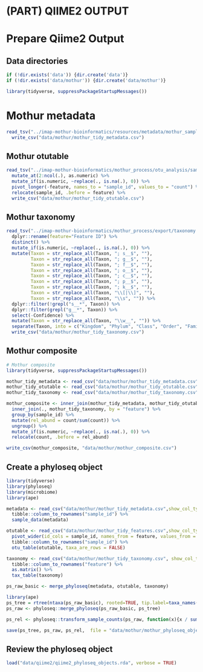 # (PART) QIIME2 OUTPUT {-}
# Prepare Qiime2 Output

## Data directories
```r
if (!dir.exists('data')) {dir.create('data')}
if (!dir.exists('data/mothur')) {dir.create('data/mothur')}

library(tidyverse, suppressPackageStartupMessages())

```

# Mothur  metadata
```r
read_tsv("../imap-mothur-bioinformatics/resources/metadata/mothur_sample_metadata.tsv", show_col_types = FALSE) %>% 
  write_csv("data/mothur/mothur_tidy_metadata.csv")
```


## Mothur  otutable
```r
read_tsv("../imap-mothur-bioinformatics/mothur_process/otu_analysis/sample.final.shared", skip = 0, show_col_types = FALSE) %>%
  mutate_at(2:ncol(.), as.numeric) %>% 
  mutate_if(is.numeric, ~replace(., is.na(.), 0)) %>% 
  pivot_longer(-feature, names_to = "sample_id", values_to = "count") %>% 
  relocate(sample_id, .before = feature) %>% 
  write_csv("data/mothur/mothur_tidy_otutable.csv")
```


## Mothur taxonomy
```r
read_tsv("../imap-mothur-bioinformatics/mothur_process/export/taxonomy.tsv", show_col_types=FALSE) %>% 
  dplyr::rename(feature="Feature ID") %>% 
  distinct() %>%
  mutate_if(is.numeric, ~replace(., is.na(.), 0)) %>%
  mutate(Taxon = str_replace_all(Taxon, "; s__$", ""),
         Taxon = str_replace_all(Taxon, "; g__$", ""),
         Taxon = str_replace_all(Taxon, "; f__$", ""),
         Taxon = str_replace_all(Taxon, "; o__$", ""),
         Taxon = str_replace_all(Taxon, "; c__$", ""),
         Taxon = str_replace_all(Taxon, "; p__$", ""),
         Taxon = str_replace_all(Taxon, "; k__$", ""),
         Taxon = str_replace_all(Taxon, "\\[|\\]", ""),
         Taxon = str_replace_all(Taxon, "\\s", "")) %>%
  dplyr::filter(!grepl("s__*", Taxon)) %>%
  dplyr::filter(grepl("g__*", Taxon)) %>% 
  select(-Confidence) %>% 
  mutate(Taxon = str_replace_all(Taxon, "\\w__", "")) %>% 
  separate(Taxon, into = c("Kingdom", "Phylum", "Class", "Order", "Family", "Genus"), sep = ";") %>% 
  write_csv("data/mothur/mothur_tidy_taxonomy.csv")

```


## Mothur composite
```r
# Mothur composite
library(tidyverse, suppressPackageStartupMessages())

mothur_tidy_metadata <- read_csv("data/mothur/mothur_tidy_metadata.csv", show_col_types = FALSE)
mothur_tidy_otutable <- read_csv("data/mothur/mothur_tidy_otutable.csv", show_col_types = FALSE)
mothur_tidy_taxonomy <- read_csv("data/mothur/mothur_tidy_taxonomy.csv", show_col_types = FALSE)

mothur_composite <- inner_join(mothur_tidy_metadata, mothur_tidy_otutable, by = "sample_id") %>% 
  inner_join(., mothur_tidy_taxonomy, by = "feature") %>% 
  group_by(sample_id) %>% 
  mutate(rel_abund = count/sum(count)) %>% 
  ungroup() %>% 
  mutate_if(is.numeric, ~replace(., is.na(.), 0)) %>%
  relocate(count, .before = rel_abund) 

write_csv(mothur_composite, "data/mothur/mothur_composite.csv")
```

## Create a phyloseq object
```r
library(tidyverse)
library(phyloseq)
library(microbiome)
library(ape)

metadata <- read_csv("data/mothur/mothur_tidy_metadata.csv",show_col_types = FALSE) %>% 
  tibble::column_to_rownames("sample_id") %>% 
  sample_data(metadata)

otutable <- read_csv("data/mothur/mothur_tidy_features.csv",show_col_types = FALSE) %>% 
  pivot_wider(id_cols = sample_id, names_from = feature, values_from = count) %>% 
  tibble::column_to_rownames("sample_id") %>% 
  otu_table(otutable, taxa_are_rows = FALSE)

taxonomy <- read_csv("data/mothur/mothur_tidy_taxonomy.csv", show_col_types = FALSE) %>%
  tibble::column_to_rownames("feature") %>%
  as.matrix() %>% 
  tax_table(taxonomy)

ps_raw_basic <- merge_phyloseq(metadata, otutable, taxonomy)

library(ape)
ps_tree = rtree(ntaxa(ps_raw_basic), rooted=TRUE, tip.label=taxa_names(ps_raw_basic))
ps_raw <- phyloseq::merge_phyloseq(ps_raw_basic, ps_tree)

ps_rel <- phyloseq::transform_sample_counts(ps_raw, function(x){x / sum(x)})

save(ps_tree, ps_raw, ps_rel,  file = "data/mothur/mothur_phyloseq_objects.rda")
```

## Review the phyloseq object

```r
load("data/qiime2/qiime2_phyloseq_objects.rda", verbose = TRUE)
```

